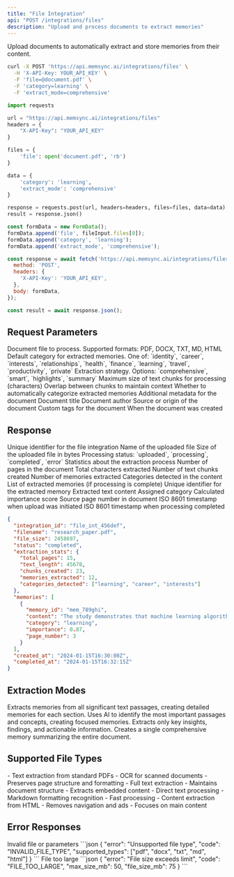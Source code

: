 ```yaml
---
title: "File Integration"
api: "POST /integrations/files"
description: "Upload and process documents to extract memories"
---
```


Upload documents to automatically extract and store memories from their content.

<RequestExample>

```bash cURL
curl -X POST 'https://api.memsync.ai/integrations/files' \
  -H 'X-API-Key: YOUR_API_KEY' \
  -F 'file=@document.pdf' \
  -F 'category=learning' \
  -F 'extract_mode=comprehensive'
```

```python Python
import requests

url = "https://api.memsync.ai/integrations/files"
headers = {
    "X-API-Key": "YOUR_API_KEY"
}

files = {
    'file': open('document.pdf', 'rb')
}

data = {
    'category': 'learning',
    'extract_mode': 'comprehensive'
}

response = requests.post(url, headers=headers, files=files, data=data)
result = response.json()
```

```javascript JavaScript
const formData = new FormData();
formData.append('file', fileInput.files[0]);
formData.append('category', 'learning');
formData.append('extract_mode', 'comprehensive');

const response = await fetch('https://api.memsync.ai/integrations/files', {
  method: 'POST',
  headers: {
    'X-API-Key': 'YOUR_API_KEY',
  },
  body: formData,
});

const result = await response.json();
```

</RequestExample>

## Request Parameters

<ParamField body="file" type="file" required>
  Document file to process. Supported formats: PDF, DOCX, TXT, MD, HTML
</ParamField>

<ParamField body="category" type="string">
  Default category for extracted memories. One of: `identity`, `career`, `interests`, `relationships`, `health`, `finance`, `learning`, `travel`, `productivity`, `private`
</ParamField>

<ParamField body="extract_mode" type="string" default="smart">
  Extraction strategy. Options: `comprehensive`, `smart`, `highlights`, `summary`
</ParamField>

<ParamField body="chunk_size" type="number" default="1000">
  Maximum size of text chunks for processing (characters)
</ParamField>

<ParamField body="overlap" type="number" default="200">
  Overlap between chunks to maintain context
</ParamField>

<ParamField body="auto_categorize" type="boolean" default="true">
  Whether to automatically categorize extracted memories
</ParamField>

<ParamField body="metadata" type="object">
  Additional metadata for the document
  
  <Expandable title="Metadata Properties">
    <ParamField body="title" type="string">
      Document title
    </ParamField>
    <ParamField body="author" type="string">
      Document author
    </ParamField>
    <ParamField body="source" type="string">
      Source or origin of the document
    </ParamField>
    <ParamField body="tags" type="array">
      Custom tags for the document
    </ParamField>
    <ParamField body="date_created" type="string">
      When the document was created
    </ParamField>
  </Expandable>
</ParamField>

## Response

<ResponseField name="integration_id" type="string">
  Unique identifier for the file integration
</ResponseField>

<ResponseField name="filename" type="string">
  Name of the uploaded file
</ResponseField>

<ResponseField name="file_size" type="number">
  Size of the uploaded file in bytes
</ResponseField>

<ResponseField name="status" type="string">
  Processing status: `uploaded`, `processing`, `completed`, `error`
</ResponseField>

<ResponseField name="extraction_stats" type="object">
  Statistics about the extraction process
  
  <Expandable title="Extraction Statistics">
    <ResponseField name="total_pages" type="number">
      Number of pages in the document
    </ResponseField>
    <ResponseField name="text_length" type="number">
      Total characters extracted
    </ResponseField>
    <ResponseField name="chunks_created" type="number">
      Number of text chunks created
    </ResponseField>
    <ResponseField name="memories_extracted" type="number">
      Number of memories extracted
    </ResponseField>
    <ResponseField name="categories_detected" type="array">
      Categories detected in the content
    </ResponseField>
  </Expandable>
</ResponseField>

<ResponseField name="memories" type="array">
  List of extracted memories (if processing is complete)
  
  <Expandable title="Memory Properties">
    <ResponseField name="memory_id" type="string">
      Unique identifier for the extracted memory
    </ResponseField>
    <ResponseField name="content" type="string">
      Extracted text content
    </ResponseField>
    <ResponseField name="category" type="string">
      Assigned category
    </ResponseField>
    <ResponseField name="importance" type="number">
      Calculated importance score
    </ResponseField>
    <ResponseField name="page_number" type="number">
      Source page number in document
    </ResponseField>
  </Expandable>
</ResponseField>

<ResponseField name="created_at" type="string">
  ISO 8601 timestamp when upload was initiated
</ResponseField>

<ResponseField name="completed_at" type="string">
  ISO 8601 timestamp when processing completed
</ResponseField>

<ResponseExample>

```json Response
{
  "integration_id": "file_int_456def",
  "filename": "research_paper.pdf",
  "file_size": 2458697,
  "status": "completed",
  "extraction_stats": {
    "total_pages": 15,
    "text_length": 45678,
    "chunks_created": 23,
    "memories_extracted": 12,
    "categories_detected": ["learning", "career", "interests"]
  },
  "memories": [
    {
      "memory_id": "mem_789ghi",
      "content": "The study demonstrates that machine learning algorithms can improve medical diagnosis accuracy by 23% when trained on diverse datasets.",
      "category": "learning",
      "importance": 0.87,
      "page_number": 3
    }
  ],
  "created_at": "2024-01-15T16:30:00Z",
  "completed_at": "2024-01-15T16:32:15Z"
}
```

</ResponseExample>

## Extraction Modes

<Accordion title="Comprehensive">
  Extracts memories from all significant text passages, creating detailed memories for each section.
</Accordion>

<Accordion title="Smart">
  Uses AI to identify the most important passages and concepts, creating focused memories.
</Accordion>

<Accordion title="Highlights">
  Extracts only key insights, findings, and actionable information.
</Accordion>

<Accordion title="Summary">
  Creates a single comprehensive memory summarizing the entire document.
</Accordion>

## Supported File Types

<Accordion title="PDF">
  - Text extraction from standard PDFs
  - OCR for scanned documents
  - Preserves page structure and formatting
</Accordion>

<Accordion title="Word Documents (DOCX)">
  - Full text extraction
  - Maintains document structure
  - Extracts embedded content
</Accordion>

<Accordion title="Text Files (TXT, MD)">
  - Direct text processing
  - Markdown formatting recognition
  - Fast processing
</Accordion>

<Accordion title="Web Pages (HTML)">
  - Content extraction from HTML
  - Removes navigation and ads
  - Focuses on main content
</Accordion>

## Error Responses

<ResponseField name="400" type="object">
  Invalid file or parameters
  ```json
  {
    "error": "Unsupported file type",
    "code": "INVALID_FILE_TYPE",
    "supported_types": ["pdf", "docx", "txt", "md", "html"]
  }
  ```
</ResponseField>

<ResponseField name="413" type="object">
  File too large
  ```json
  {
    "error": "File size exceeds limit",
    "code": "FILE_TOO_LARGE",
    "max_size_mb": 50,
    "file_size_mb": 75
  }
  ```
</ResponseField> 
